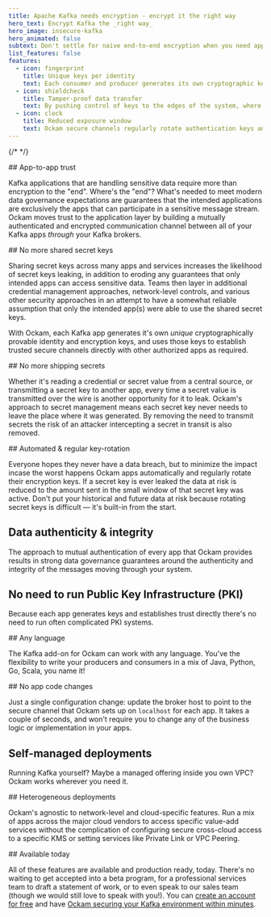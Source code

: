 ```yaml
---
title: Apache Kafka needs encryption - encrypt it the right way
hero_text: Encrypt Kafka the _right way_
hero_image: insecure-kafka
hero_animated: false
subtext: Don't settle for naive end-to-end encryption when you need app-to-app trust
list_features: false
features:
  - icon: fingerprint
    title: Unique keys per identity
    text: Each consumer and producer generates its own cryptographic keys, and is issued its own unique credentials. They then use these to establish a mutually trusted secure channel between each other. By removing the dependency on a third-party service to store or distribute keys you're able to reduce your vulnerability surface area and eliminate single points of failure.
  - icon: shieldcheck
    title: Tamper-proof data transfer
    text: By pushing control of keys to the edges of the system, where authenticated encryption and decryption occurs, no other parties in the supply-chain are able to modify the data in transit. You can be assured that the data you receive at the consumer is exactly what was sent by your producers. You can also be assured that only authorised producers can write to a topic ensuring that the data in your topic is highly trustworthy.
  - icon: clock
    title: Reduced exposure window
    text: Ockam secure channels regularly rotate authentication keys and session secrets. This approach means that if one of those session secrets was exposed your total data exposure window is limited to the small duration that secret was in use. Rotating authentication keys means that even when the identity keys of a producer are compromised - no historical data is compromised. You can selectively remove the compromised producer and its data. With centralised shared key distribution approaches there is the risk that all current and historical data can’t be trusted after a breach because it may have been tampered with or stolen. Ockam's approach eliminates the risk of compromised historical data and minimises the risk to future data using automatically rotating keys.
---
```


{/* <!-- vale off --> */}

<SideBySidePanel textOrientation="left" image="kafka-encrypted-ockam" animate>
## App-to-app trust

Kafka applications that are handling sensitive data require more than encryption
to the "end". Where's the "end"? What's needed to meet modern data governance 
expectations are guarantees that the intended applications are exclusively the
apps that can participate in a sensitive message stream. Ockam moves trust to 
the application layer by building a mutually authenticated and encrypted 
communication channel between all of your Kafka apps _through_ your Kafka brokers.
</SideBySidePanel>

<SideBySidePanel textOrientation="right" image="kafka-key-layers" animate>
## No more shared secret keys

Sharing secret keys across many apps and services increases the likelihood of
secret keys leaking, in addition to eroding any guarantees that only intended apps can
access sensitive data. Teams then layer in additional credential management 
approaches, network-level controls, and various other security approaches in
an attempt to have a somewhat reliable assumption that only the intended app(s)
were able to use the shared secret keys.

With Ockam, each Kafka app generates it's own _unique_ cryptographically provable identity 
and encryption keys, and uses those keys to establish trusted secure channels directly 
with other authorized apps as required.
</SideBySidePanel>

<SideBySidePanel textOrientation="left" image="shared-key-shipping-exposure-risk">
## No more shipping secrets

Whether it's reading a credential or secret value from a central source, or 
transmitting a secret key to another app, every time a secret value is transmitted
over the wire is another opportunity for it to leak. Ockam's approach to secret 
management means each secret key never needs to leave the place where it was 
generated. By removing the need to transmit secrets the risk of an attacker 
intercepting a secret in transit is also removed.
</SideBySidePanel>

<SideBySidePanel textOrientation="right" image="automated-key-rotation">
## Automated & regular key-rotation

Everyone hopes they never have a data breach, but to minimize the impact incase
the worst happens Ockam apps automatically and regularly rotate their encryption
keys. If a secret key is ever leaked the data at risk is reduced to the amount sent
in the small window of that secret key was active. Don't put your 
historical and future data at risk because rotating secret keys is difficult &mdash; 
it's built-in from the start.
</SideBySidePanel>

## Data authenticity & integrity

The approach to mutual authentication of every app that Ockam provides results
in strong data governance guarantees around the authenticity and integrity of 
the messages moving through your system. 

## No need to run Public Key Infrastructure (PKI)

Because each app generates keys and establishes trust directly there's no need to run
often complicated PKI systems.

<SideBySidePanel textOrientation="left" image="kafka-any-language">
## Any language

The Kafka add-on for Ockam can work with any language. You've the flexibility
to write your producers and consumers in a mix of Java, Python, Go, Scala, you 
name it!
</SideBySidePanel>

<SideBySidePanel textOrientation="right" image="no-code-changes">
## No app code changes

Just a single configuration change: update the broker host to point to the secure channel
that Ockam sets up on `localhost` for each app. It takes a couple of seconds,
and won't require you to change any of the business logic or implementation in your
apps.
</SideBySidePanel>

## Self-managed deployments

Running Kafka yourself? Maybe a managed offering inside you own VPC? Ockam 
works wherever you need it.

<SideBySidePanel textOrientation="right" image="kafka-heterogeneous">
## Heterogeneous deployments

Ockam's agnostic to network-level and cloud-specific features. Run a mix of apps
across the major cloud vendors to access specific value-add services without 
the complication of configuring secure cross-cloud access to a specific KMS or
setting services like Private Link or VPC Peering.
</SideBySidePanel>

<SideBySidePanel textOrientation="left" image="available-today">
## Available today

All of these features are available and production ready, today. There's no
waiting to get accepted into a beta program, for a professional services
team to draft a statement of work, or to even speak to our sales team (though
we would still love to speak with you!). You can [create an account for free](https://www.ockam.io/download)
and have [Ockam securing your Kafka environment within minutes](https://docs.ockam.io/guides/examples/end-to-end-encrypted-kafka).
</SideBySidePanel>